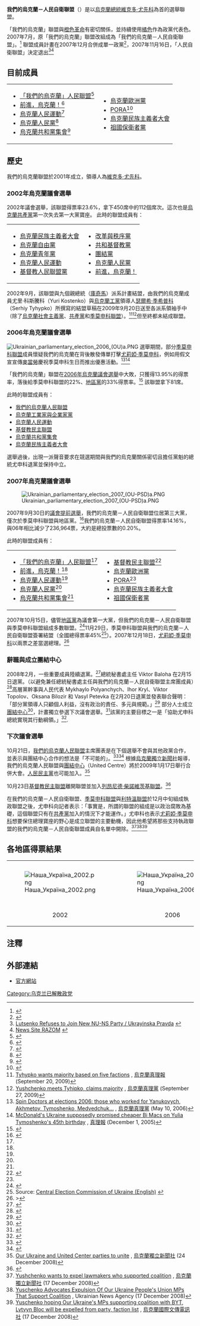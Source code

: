 {{Infobox Political Party
|country=烏克蘭
| party_name    = 我們的烏克蘭－人民自衛聯盟
| native_name   = Блок "Наша Україна–Народна Самооборона"
| party_logo    = <!-- 注释: [[File:Nascha_Ukraina_Logo.jpg|File:Nascha Ukraina Logo.jpg]] -->
| leader        = [[維克多·尤先科|維克多·尤先科]]（委員會主席）<ref>{{Cite web |url=http://www.ukranews.com/eng/article/165953.html |title=UPDATE: Our Ukraine People's Union Elects Yuschenko Its Leader To Replace Kyrylenko, Ukrainian News Agency (November 29, 2008) |access-date=2009-12-15 |archive-date=2009-07-21 |archive-url=https://web.archive.org/web/20090721005954/http://www.ukranews.com/eng/article/165953.html |dead-url=yes }}</ref><br>Mykola Martynenko（議會黨團領袖）<ref>{{cite news|title=NUNS fraction elected a new leader|url=http://korrespondent.net/ukraine/politics/711664|publisher=Korrespondent|date=2009-01-16|accessdate=2009-01-16|archive-date=2009-04-22|archive-url=https://web.archive.org/web/20090422004115/http://korrespondent.net/ukraine/politics/711664|dead-url=no}}</ref>
| foundation    = 2001年
| ideology      = [[自由主義|自由主義]]<ref>{{cite news|first=Oleg|last=Varfolomeyev|title=Ukrainian Parliament Continues Shift Towards Yushchenko|url=http://www.turkishweekly.net/comments.php?id=616|work=Turkish Weekly Comment|date=2005-03-30|accessdate=2007-10-02|deadurl=yes|archiveurl=https://web.archive.org/web/20151019023507/http://www.turkishweekly.net/comments.php?id=616|archivedate=2015-10-19}}</ref><ref>{{cite news|first=Ron|last=Popeski|title=Ukraine's "Orange Revolution" duo fight disillusion|url=http://www.boston.com/news/world/europe/articles/2007/09/24/ukraines_orange_revolution_duo_fight_disillusion/|work=[[路透社|路透社]]|publisher=Boston.com|date=2007-09-24|accessdate=2007-10-02}}</ref><br />[[保守主義|保守主義]]<ref>{{cite news|first=Stefan|last=Korshak|title=Big wins for little parties in Ukraine poll|url=http://news.monstersandcritics.com/europe/features/article_1150244.php|work=Turkish Weekly Comment|date=March 27, 2006|accessdate=2007-10-02|deadurl=yes|archiveurl=https://web.archive.org/web/20120207190650/http://news.monstersandcritics.com/europe/features/article_1150244.php|archivedate=2012年2月7日}}</ref><br />[[自由保守主义|自由保守主义]]<br />[[亲欧洲主义|亲欧洲主义]]<br />[[改良主義|改良主義]]<ref>
{{cite web|url=http://www.heritage.org/research/features/index/country.cfm?id=Ukraine|title=Ukraine|accessdate=2007-10-02|work=Index of Economic Freedom 2007|deadurl=yes|archiveurl=https://web.archive.org/web/20071012133032/http://www.heritage.org/research/features/index/country.cfm?id=Ukraine|archivedate=2007-10-12}}</ref>| 
| international = 無
| european = [[歐洲人民黨|歐洲人民黨]]<br/>（觀察員，[[我們的烏克蘭|NSNU]]與[[烏克蘭人民運動|Rukh]]則是獨立成員）<ref>
{{cite web|url=http://www.epp.eu/memberdetail.php?partieID=83&landID=39|title=People's Union|accessdate=2007-10-02|work=[[歐洲人民黨|歐洲人民黨]]|deadurl=yes|archiveurl=https://web.archive.org/web/20071022033246/http://www.epp.eu/memberdetail.php?partieID=83&landID=39|archivedate=2007-10-22}}</ref>
| colorcode = Orange
| colours       = 橘色
| headquarters  = [[烏克蘭|烏克蘭]][[基輔|基輔]]
| website       = http://nuns.com.ua/
|position=[[中间偏右|中间偏右]]}}
'''我們的烏克蘭－人民自衛聯盟'''（{{lang-uk|'''Блок Наша Україна–Народна Самооборона, Blok Nasha Ukrayina-Narodna Samooborona, OU-PSD'''}}）是以[[烏克蘭總統|烏克蘭總統]][[維克多·尤先科|維克多·尤先科]]為首的選舉聯盟。

「我們的烏克蘭」聯盟與[[橙色革命|橙色革命]]有密切關係，並持續使用[[橘色|橘色]]作為政黨代表色。2007年7月，原「我們的烏克蘭」聯盟改組成為「我們的烏克蘭－人民自衛聯盟」。<ref>{{cite news|title=10 parties signed declaration on creating united democratic forces bloc|url=http://www.unian.net/eng/news/news-202196.html|work=The Jameston Foundation|date=July 5, 2007|accessdate=2007-10-02|archive-url=https://web.archive.org/web/20070926233840/http://www.unian.net/eng/news/news-202196.html|archive-date=2007-09-26|dead-url=yes}}</ref> 聯盟成員計畫在2007年12月合併成單一政黨<ref>{{cite news|title=New bloc backs Ukraine president|url=http://news.bbc.co.uk/2/hi/europe/6929336.stm|work=The Jameston Foundation|date=August 3, 2007|accessdate=2007-10-02|archive-date=2021-02-11|archive-url=https://web.archive.org/web/20210211041601/http://news.bbc.co.uk/2/hi/europe/6929336.stm|dead-url=no}}</ref>，2007年11月16日，「人民自衛聯盟」決定退出<ref>[http://www.pravda.com.ua/en/news/2007/11/16/9443.htm Lutsenko Refuses to Join New NU-NS Party / Ukrayinska Pravda<!-- Bot generated title -->] {{webarchive|url=https://web.archive.org/web/20071201035106/http://www.pravda.com.ua/en/news/2007/11/16/9443.htm |date=2007-12-01 }}</ref><ref>[http://www.razom.org.ua/en/news/20086/ News Site RAZOM<!-- Bot generated title -->] {{webarchive|url=https://web.archive.org/web/20081006124031/http://www.razom.org.ua/en/news/20086/ |date=2008-10-06 }}</ref>

==目前成員==
{|
|-   
|
* [[「我們的烏克蘭」人民聯盟|「我們的烏克蘭」人民聯盟]]<ref name="#1">{{cite web|url=http://www.razom.org.ua/|title=Informational site "RAZOM"|accessdate=2007-10-02|work=[[「我們的烏克蘭」人民聯盟|「我們的烏克蘭」人民聯盟]]|archive-url=https://web.archive.org/web/20070430140205/http://www.razom.org.ua/|archive-date=2007-04-30|dead-url=yes}}</ref>
* [[前進，烏克蘭！|前進，烏克蘭！]]<ref name="#2">{{cite web|url=http://www.vpered-ukraino.org/|title=Party "Forward, Ukraine!"|accessdate=2007-10-02|work=[[前進，烏克蘭！|前進，烏克蘭！]]|deadurl=yes|archiveurl=https://web.archive.org/web/20070927065325/http://www.vpered-ukraino.org/|archivedate=2007-09-27}}</ref>
* [[烏克蘭人民運動|烏克蘭人民運動]]<ref name="#3">{{cite web|url=http://www.nru.org.ua/en/|title=Homepage|accessdate=2007-10-02|work=[[烏克蘭人民運動|烏克蘭人民運動]]|deadurl=yes|archiveurl=https://web.archive.org/web/20071004222200/http://www.nru.org.ua/en/|archivedate=2007-10-04}}</ref>
* [[烏克蘭人民黨|烏克蘭人民黨]]<ref name="#4">{{cite web|url=http://www.unp-ua.org/|title=Ukrainian People's Party|accessdate=2007-10-02|work=[[烏克蘭人民黨|烏克蘭人民黨]]|archive-url=https://web.archive.org/web/20071002062755/http://www.unp-ua.org/|archive-date=2007-10-02|dead-url=yes}}</ref>
* [[烏克蘭共和黨集會|烏克蘭共和黨集會]]<ref name="#5">{{cite web|url=http://www.urpsobor.org.ua/|title=Ukrainian Republican Party Assembly|accessdate=2007-10-02|work=[[烏克蘭共和黨集會|烏克蘭共和黨集會]]|archive-url=https://web.archive.org/web/20071001224337/http://www.urpsobor.org.ua/|archive-date=2007-10-01|dead-url=yes}}</ref>
|
* [[烏克蘭歐洲黨|烏克蘭歐洲黨]]
* [[PORA|PORA]]<ref name="#6">{{cite web |url=http://www.pora.org.ua/ |title=存档副本 |accessdate=2011-11-13 |deadurl=yes |archiveurl=https://web.archive.org/web/20081110085317/http://pora.org.ua/ |archivedate=2008-11-10 }}</ref>
* [[烏克蘭民族主義者大會|烏克蘭民族主義者大會]] 
* [[祖國保衛者黨|祖國保衛者黨]]
|}

==歷史==
我們的烏克蘭聯盟於2001年成立，領導人為[[維克多·尤先科|維克多·尤先科]]。

===2002年烏克蘭議會選舉===
{{main|2002年烏克蘭議會選舉}}
2002年議會選舉，該聯盟得票率23.6%，拿下450席中的112個席次。這次也是[[烏克蘭共產黨|烏克蘭共產黨]]第一次失去第一大黨寶座。
此時的聯盟成員有：
{|
|-
|
* [[烏克蘭民族主義者大會|烏克蘭民族主義者大會]] 
* [[烏克蘭自由黨|烏克蘭自由黨]] 
* [[烏克蘭青年黨|烏克蘭青年黨]] 
* [[烏克蘭人民運動|烏克蘭人民運動]] 
* [[基督教人民聯盟黨|基督教人民聯盟黨]] 
|
* [[改革與秩序黨|改革與秩序黨]] 
* [[共和基督教黨|共和基督教黨]] 
* [[團結黨_(烏克蘭)|團結黨]] 
* [[烏克蘭人民黨|烏克蘭人民黨]] 
* [[前進，烏克蘭！|前進，烏克蘭！]] 
|}

2002年9月，該聯盟與九個親總統（[[庫奇馬|庫奇馬]]）派系計畫結盟，由我們的烏克蘭成員尤里·科斯騰科（Yuri Kostenko）與[[烏克蘭工黨|烏克蘭工黨]]領導人[[瑟爾希·季希普科|瑟爾希·季希普科]]（Serhiy Tyhypko）所撰寫的結盟草稿在2009年9月20日送至各派系領袖手中（除了[[烏克蘭社會主義黨|烏克蘭社會主義黨]]、[[烏克蘭共產黨|共產黨]]和[[季莫申科聯盟|季莫申科聯盟]]）。<ref>[http://www2.pravda.com.ua/en/news/2002/9/20/1932.htm Tyhypko wants majority based on five factions] {{webarchive|url=https://web.archive.org/web/20110617072111/http://www.pravda.com.ua/en/news/2002/9/20/1932.htm/ |date=2011-06-17 }}, [[烏克蘭真理報|烏克蘭真理報]] (September 20, 2009)</ref><ref>[http://www2.pravda.com.ua/en/news/2002/9/27/1966.htm Yushchenko meets Tyhipko, claims majority] {{webarchive|url=https://web.archive.org/web/20110617072119/http://www.pravda.com.ua/en/news/2002/9/27/1966.htm/ |date=2011-06-17 }}, [[烏克蘭真理黨|烏克蘭真理黨]] (September 27, 2009)</ref>但至終都未結成聯盟。

===2006年烏克蘭議會選舉===
{{main|2006年烏克蘭議會選舉}}
[[Image:Ukrainian_parliamentary_election_2006_(OU)a.PNG|thumb]]
選舉期間，部分[[季莫申科聯盟|季莫申科聯盟]]成員懷疑我們的烏克蘭在背後散發傳單打擊[[尤莉婭·季莫申科|尤莉婭·季莫申科]]，例如用假文宣宣傳[[麥當勞|麥當勞]]慶祝季莫申科生日而推出優惠活動。<ref>[http://www.pravda.com.ua/en/news_print/2006/5/15/5185.htm Spin Doctors at elections 2006: those who worked for Yanukovych, Akhmetov, Tymoshenko, Medvedchuk…] {{webarchive|url=https://web.archive.org/web/20120404045059/http://www.pravda.com.ua/en/news_print/2006/5/15/5185.htm/ |date=2012-04-04 }}, [[烏克蘭真理黨|烏克蘭真理黨]] (May 10, 2006)</ref><ref>[http://english.pravda.ru/world/20/92/370/16557_Tymoshenko.html McDonald's Ukraine supposedly promised cheaper Bi Macs on Yulia Tymoshenko's 45th birthday] {{webarchive|url=https://web.archive.org/web/20070509223105/http://english.pravda.ru/world/20/92/370/16557_Tymoshenko.html |date=2007-05-09 }}, [[真理報|真理報]] (December 1, 2005)</ref>

「我們的烏克蘭」聯盟在[[2006年烏克蘭議會選舉|2006年烏克蘭議會選舉]]中大敗，只獲得13.95%的得票率，落後給季莫申科聯盟的22%、[[地區黨|地區黨]]的33%得票率。<ref>{{cite web|url=http://www.cvk.gov.ua/vnd2006/w6p001e.html|title=The Elections of People’s Deputies of Ukraine (2006)|accessdate=2007-10-02|work=[[烏克蘭中央選舉委員會|烏克蘭中央選舉委員會]]|deadurl=yes|archiveurl=https://web.archive.org/web/20070930224829/http://www.cvk.gov.ua/vnd2006/w6p001e.html|archivedate=2007-09-30}}</ref> 該聯盟拿下81席。

此時的聯盟成員有：
*[[我們的烏克蘭人民聯盟|我們的烏克蘭人民聯盟]]
*[[烏克蘭工業家與企業家黨|烏克蘭工業家與企業家黨]]
*[[烏克蘭人民運動|烏克蘭人民運動]]
*[[基督教民主聯盟_(烏克蘭)|基督教民主聯盟]]
*[[烏克蘭共和黨集會|烏克蘭共和黨集會]]
*[[烏克蘭民族主義者大會|烏克蘭民族主義者大會]]

選舉過後，出現一派聲音要求在競選期間與我們的烏克蘭關係密切且擔任黨魁的總統尤申科退黨並保持中立。

===2007年烏克蘭議會選舉===
{{main|2007年烏克蘭議會選舉}}

[[Image:Ukrainian_parliamentary_election_2007_(OU-PSD)a.PNG|thumb]]

2007年9月30日的[[2007年烏克蘭議會選舉|議會提前選舉]]，我們的烏克蘭－人民自衛聯盟位居第三大黨，僅次於季莫申科聯盟與地區黨。<ref>
{{cite web|url=http://www.cvk.gov.ua/vnd2007/w6p001e.html|title=The Elections of People’s Deputies of Ukraine (2007)|accessdate=2007-10-02|work=[[烏克蘭中央選舉委員會|烏克蘭中央選舉委員會]]|deadurl=yes|archiveurl=https://web.archive.org/web/20071011035813/http://www.cvk.gov.ua/vnd2007/w6p001e.html|archivedate=2007-10-11}}</ref>我們的烏克蘭－人民自衛聯盟得票率14.16%，與06年相比減少了236,964票，大約是總投票數的0.20%。

此時的聯盟成員有：
{|
|-   
|
* [[「我們的烏克蘭」人民聯盟|「我們的烏克蘭」人民聯盟]]<ref name="#1"/>
* [[前進，烏克蘭！|前進，烏克蘭！]]<ref name="#2"/>
* [[烏克蘭人民運動|烏克蘭人民運動]]<ref name="#3"/>
* [[烏克蘭人民黨|烏克蘭人民黨]]<ref name="#4"/>
* [[烏克蘭共和黨集會|烏克蘭共和黨集會]]<ref name="#5"/>
|
* [[基督教民主聯盟_(烏克蘭)|基督教民主聯盟]]<ref>{{cite web|url=http://www.urpsobor.org.ua/|title=CDU|accessdate=2007-10-02|work=[[基督教民主聯盟_(烏克蘭)|基督教民主聯盟]]|archive-url=https://web.archive.org/web/20071001224337/http://www.urpsobor.org.ua/|archive-date=2007-10-01|dead-url=yes}}</ref>
* [[烏克蘭歐洲黨|烏克蘭歐洲黨]]
* [[PORA|PORA]]<ref name="#6"/>
* [[烏克蘭民族主義者大會|烏克蘭民族主義者大會]] 
* [[祖國保衛者黨|祖國保衛者黨]]
|}

2007年10月15日，儘管[[地區黨|地區黨]]為議會第一大黨，但我們的烏克蘭－人民自衛聯盟與季莫申科聯盟組成多數聯盟。<ref>{{cite news|title=Ukrainian Parliament Continues Shift Towards Yushchenko|url=http://www.korrespondent.net/main/212097|work=[[Korrespondent|Korrespondent]]|date=October 15, 2007|accessdate=2007-10-15|language=ru|archive-date=2007-10-16|archive-url=https://web.archive.org/web/20071016061117/http://korrespondent.net/main/212097/|dead-url=no}}</ref>11月29日，季莫申科聯盟與我們的烏克蘭－人民自衛聯盟簽署結盟（全國總得票率45%<ref>Source: [http://www.cvk.gov.ua/vnd2007/w6p001e.html Central Election Commission of Ukraine (English)] {{webarchive|url=https://web.archive.org/web/20071011035813/http://www.cvk.gov.ua/vnd2007/w6p001e.html |date=2007-10-11 }}</ref>）。2007年12月18日，[[尤莉婭·季莫申科|尤莉婭·季莫申科]]以兩票之差當選總理。<ref>>{{cite news|title=Youtube|url=http://www.youtube.com/watch?v=kHXz_Al5dck|work=Youtube: Yulia Tymoshenko elected Prime-Minister|date=December 18, 2007|accessdate=2007-12-18|language=uk|archive-date=2014-03-28|archive-url=https://web.archive.org/web/20140328013823/http://www.youtube.com/watch?v=kHXz_Al5dck|dead-url=no}}</ref>

===辭職與成立團結中心===
2008年2月，一些重要成員陸續退黨。<ref>{{cite news|url=http://en.for-ua.com/news/2008/02/27/155733.html|title=OU lost one more member|publisher=ForUm|date=2008-02-27|deadurl=yes|archiveurl=https://web.archive.org/web/20080928062753/http://en.for-ua.com/news/2008/02/27/155733.html|archivedate=2008-09-28}}</ref>總統秘書處主任 Viktor Baloha 在2月15日退黨。（以避免兼任總統秘書處主任與我們的烏克蘭－人民自衛聯盟主席團成員）<ref>{{Cite web |url=http://www.unian.net/eng/news/news-236503.html |title=UNIAN - President`s Chief of Staff stops his membership of pro-presidential party |access-date=2009-12-15 |archive-url=https://web.archive.org/web/20090721080421/http://www.unian.net/eng/news/news-236503.html |archive-date=2009-07-21 |dead-url=yes }}</ref>高層黨幹事{{le|Roman Bezsmertny}}與人民代表 Mykhaylo Polyanchych、Ihor Kryl、Viktor Topolov、Oksana Bilozir 和 Vasyl Petevka 在2月20日退黨並發表聯合聲明：「部分黨領導人只顧個人利益，沒有政治的責任、多元與規範。」<ref>{{Cite web |url=http://www.unian.net/eng/news/news-237216.html |title=UNIAN - Bessmertny, Kryl, Petyovka and others – six people left Our Ukraine |access-date=2009-12-15 |archive-url=https://web.archive.org/web/20090721080426/http://www.unian.net/eng/news/news-237216.html |archive-date=2009-07-21 |dead-url=yes }}</ref> 部分人士成立[[團結中心|團結中心]]<ref>{{cite news|title=Baloha Wrote Application on Joining “United Centre”! NSNU to Join Him?|url=http://mignews.com.ua/en/articles/309222.html|work=MIGNews|date=2008-07-08|accessdate=2008-10-19|deadurl=yes|archiveurl=https://web.archive.org/web/20090720212325/http://mignews.com.ua/en/articles/309222.html|archivedate=2009-07-20}}</ref>，計畫獨立參選下次議會選舉。<ref>{{cite news|title=MP Kril Of OU-PSD Admits Snap Rada Elections Postponed To 14 December|url=http://www.ukranews.com/eng/article/156655.html|work=Ukrainian News Agency|date=October 19, 2008|accessdate=|language=|archive-date=2008-10-22|archive-url=https://web.archive.org/web/20081022003818/http://www.ukranews.com/eng/article/156655.html|dead-url=yes}}</ref>該黨的主要目標之一是「協助尤申科總統實現其行動綱領。」<ref>{{cite news|url=http://www.ukranews.com/eng/article/137209.html|title=United Centre Reelects MP Kril Of OU-PSD As Leader|publisher=Ukrainian News Agency|date=July 12, 2008|accessdate=2009-12-15|archive-date=2008-10-06|archive-url=https://web.archive.org/web/20081006161631/http://www.ukranews.com/eng/article/137209.html|dead-url=yes}}</ref>.

===下次議會選舉===
10月21日，[[我們的烏克蘭人民聯盟|我們的烏克蘭人民聯盟]]主席團表是在下個選舉不會與其他政黨合作，並表示與團結中心合作的想法是「不可能的」。<ref>{{cite news|title=Our Ukraine officially refused to team up with United Center|url=http://www.unian.net/eng/news/news-279800.html|work=[[烏克蘭獨立新聞社|烏克蘭獨立新聞社]]|date=October 21, 2008|accessdate=|language=|archive-date=2012-02-13|archive-url=https://web.archive.org/web/20120213011822/http://www.unian.net/eng/news/news-279800.html|dead-url=no}}</ref><ref>{{cite news|title=Our Ukraine Board defined the formatting of participation in elections|url=http://nuns.com.ua/news/5055/|work=[[我們的烏克蘭|我們的烏克蘭]] official website|date=October 21, 2008|accessdate=|language=}}{{dead link|date=2017年12月 |bot=InternetArchiveBot |fix-attempted=yes }}</ref> 根據[[烏克蘭獨立新聞社|烏克蘭獨立新聞社]]報導，我們的烏克蘭人民聯盟與[[團結中心|團結中心]]（United Centre）將於2009年1月17日舉行合併大會。[[人民民主黨_(烏克蘭)|人民民主黨]]也可能加入。<ref>[http://www.unian.net/eng/news/news-291905.html Our Ukraine and United Center parties to unite] {{Wayback|url=http://www.unian.net/eng/news/news-291905.html |date=20120222085840 }}, [[烏克蘭獨立新聞社|烏克蘭獨立新聞社]] (24 December 2008)</ref>

10月23日[[基督教民主聯盟_(烏克蘭)|基督教民主聯盟]]離開聯盟並加入[[列昂尼德·柴諾維茨基聯盟|列昂尼德·柴諾維茨基聯盟]]。<ref>{{cite news|title=Two Parties Will Create Chernovetskyi Bloc For Snap Rada Elections|url=http://www.ukranews.com/eng/article/157933.html|work=Ukrainian News Agency|date=October 23, 2008|accessdate=|language=|deadurl=yes|archiveurl=https://web.archive.org/web/20090720234741/http://www.ukranews.com/eng/article/157933.html|archivedate=2009年7月20日}}</ref>

在我們的烏克蘭－人民自衛聯盟、[[季莫申科聯盟|季莫申科聯盟]]與[[利特溫聯盟|利特溫聯盟]]於12月中旬組成執政聯盟之後，尤申科向記者表示：「事實是，所謂的聯盟的組成是以政治腐敗為基礎，這個聯盟只有在[[烏克蘭共產黨|共產黨]]加入的情況下才能運作。」尤申科也表示[[尤莉婭·季莫申科|尤莉婭·季莫申科]]想要保住總理寶座的野心是成立聯盟的主要動機，因此他希望將那些支持執政聯盟的我們的烏克蘭－人民自衛聯盟成員自名單中開除。<ref>[http://www.unian.net/eng/news/news-290621.html Yushchenko wants to expel lawmakers who supported coalition] {{Wayback|url=http://www.unian.net/eng/news/news-290621.html |date=20120222085657 }}, [[烏克蘭獨立新聞社|烏克蘭獨立新聞社]] (17 December 2008)</ref><ref>[http://www.ukranews.com/eng/article/169570.html Yuschenko Advocates Expulsion Of Our Ukraine People's Union MPs That Support Coalition] {{webarchive|url=https://web.archive.org/web/20090721030947/http://www.ukranews.com/eng/article/169570.html |date=2009-07-21 }}, Ukrainian News Agency (17 December 2008)</ref><ref>[http://www.interfax.com.ua/eng/main/3178/ Yuschenko hoping Our Ukraine's MPs supporting coalition with BYT, Lytvyn Bloc will be expelled from party, faction list] {{Wayback|url=http://www.interfax.com.ua/eng/main/3178/ |date=20090721214630 }}, [[烏克蘭國際文傳電訊社|烏克蘭國際文傳電訊社]] (17 December 2008)</ref>

== 各地區得票結果 ==
{|class="whitetable"
|+
| width="28%"|[[File:Наша_Україна_2002.png|center]]
| width="10%"|
| width="28%"|[[File:Наша_Україна_2006.png|center]]
| width="10%"|
| width="28%"|[[File:Наша_Україна_—_Народна_Самооборона_2007.png|center]]
| width="10%"|
|
|-
| align="center"|2002
|
| align="center"|2006
|
| align="center"|2007
|
|}

==注釋==
{{reflist|2}}

==外部連結==
* [https://web.archive.org/web/20100315105332/http://nuns.com.ua/ 官方網站]

[[Category:乌克兰已解散政党|Category:乌克兰已解散政党]]